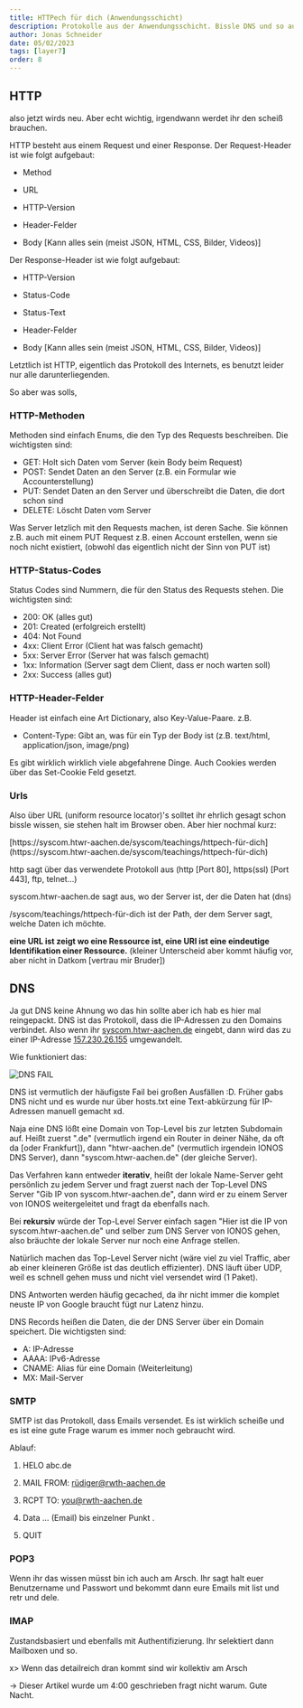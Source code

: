 ```yaml
---
title: HTTPech für dich (Anwendungsschicht)
description: Protokolle aus der Anwendungsschicht. Bissle DNS und so auch noch
author: Jonas Schneider
date: 05/02/2023
tags: [layer7]
order: 8
---
```


## HTTP
also jetzt wirds neu. Aber echt wichtig, irgendwann werdet ihr den scheiß brauchen.

HTTP besteht aus einem Request und einer Response.
Der Request-Header ist wie folgt aufgebaut:

- Method

- URL

- HTTP-Version

- Header-Felder

- Body [Kann alles sein (meist JSON, HTML, CSS, Bilder, Videos)]

Der Response-Header ist wie folgt aufgebaut:

- HTTP-Version

- Status-Code

- Status-Text

- Header-Felder

- Body [Kann alles sein (meist JSON, HTML, CSS, Bilder, Videos)]

Letztlich ist HTTP, eigentlich das Protokoll des Internets, es benutzt leider nur alle darunterliegenden. 

So aber was solls,

### HTTP-Methoden

Methoden sind einfach Enums, die den Typ des Requests beschreiben. Die wichtigsten sind:
- GET: Holt sich Daten vom Server (kein Body beim Request)
- POST: Sendet Daten an den Server (z.B. ein Formular wie Accounterstellung)
- PUT: Sendet Daten an den Server und überschreibt die Daten, die dort schon sind
- DELETE: Löscht Daten vom Server

Was Server letzlich mit den Requests machen, ist deren Sache. Sie können z.B. auch mit einem PUT Request z.B. einen Account erstellen, wenn sie noch nicht existiert, (obwohl das eigentlich nicht der Sinn von PUT ist)

### HTTP-Status-Codes
Status Codes sind Nummern, die für den Status des Requests stehen. Die wichtigsten sind:
- 200: OK (alles gut)
- 201: Created (erfolgreich erstellt)
- 404: Not Found
- 4xx: Client Error (Client hat was falsch gemacht)
- 5xx: Server Error (Server hat was falsch gemacht)
- 1xx: Information (Server sagt dem Client, dass er noch warten soll)
- 2xx: Success (alles gut)

### HTTP-Header-Felder

Header ist einfach eine Art Dictionary, also Key-Value-Paare. z.B.
- Content-Type: Gibt an, was für ein Typ der Body ist (z.B. text/html, application/json, image/png)

Es gibt wirklich wirklich viele abgefahrene Dinge. Auch Cookies werden über das Set-Cookie Feld gesetzt.

### Urls

Also über URL (uniform resource locator)'s solltet ihr ehrlich gesagt schon bissle wissen, sie stehen halt im Browser oben. Aber hier nochmal kurz:

<div className="center">
  [https://syscom.htwr-aachen.de/syscom/teachings/httpech-für-dich](https://syscom.htwr-aachen.de/syscom/teachings/httpech-für-dich)
</div>

http sagt über das verwendete Protokoll aus (http [Port 80], https(ssl) [Port 443], ftp, telnet...)

syscom.htwr-aachen.de sagt aus, wo der Server ist, der die Daten hat (dns)

/syscom/teachings/httpech-für-dich ist der Path, der dem Server sagt, welche Daten ich möchte.

**eine URL ist zeigt wo eine Ressource ist, eine URI ist eine eindeutige Identifikation einer Ressource.** (kleiner Unterscheid aber kommt häufig vor, aber nicht in Datkom [vertrau mir Bruder])

## DNS

Ja gut DNS keine Ahnung wo das hin sollte aber ich hab es hier mal reingepackt. DNS ist das Protokoll, dass die IP-Adressen zu den Domains verbindet. 
Also wenn ihr [syscom.htwr-aachen.de](https://syscom.htwr-aachen.de) eingebt, dann wird das zu einer IP-Adresse [157.230.26.155](https://157.230.26.155) umgewandelt.

Wie funktioniert das:

![DNS FAIL](https://media.tenor.com/b5XOCepSxyYAAAAd/facebook-down-fix-facebook.gif)

DNS ist vermutlich der häufigste Fail bei großen Ausfällen :D. Früher gabs DNS nicht und es wurde nur über hosts.txt eine Text-abkürzung für IP-Adressen manuell gemacht xd.

Naja eine DNS lößt eine Domain von Top-Level bis zur letzten Subdomain auf. Heißt zuerst ".de" (vermutlich irgend ein Router in deiner Nähe, da oft da [oder Frankfurt]), 
dann "htwr-aachen.de" (vermutlich irgendein IONOS DNS Server), dann "syscom.htwr-aachen.de" (der gleiche Server).

Das Verfahren kann entweder **iterativ**, heißt der lokale Name-Server geht persönlich zu jedem Server und fragt zuerst nach der Top-Level DNS Server "Gib IP von syscom.htwr-aachen.de", 
dann wird er zu einem Server von IONOS weitergeleitet und fragt da ebenfalls nach.

Bei **rekursiv** würde der Top-Level Server einfach sagen "Hier ist die IP von syscom.htwr-aachen.de" und selber zum DNS Server von IONOS gehen, also bräuchte der lokale Server nur noch eine Anfrage stellen.

Natürlich machen das Top-Level Server nicht (wäre viel zu viel Traffic, aber ab einer kleineren Größe ist das deutlich effizienter). DNS läuft über UDP, weil es schnell gehen muss und nicht viel versendet wird (1 Paket).

DNS Antworten werden häufig gecached, da ihr nicht immer die komplet neuste IP von Google braucht fügt nur Latenz hinzu.

DNS Records heißen die Daten, die der DNS Server über ein Domain speichert. Die wichtigsten sind:
- A: IP-Adresse
- AAAA: IPv6-Adresse
- CNAME: Alias für eine Domain (Weiterleitung)
- MX: Mail-Server

### SMTP

SMTP ist das Protokoll, dass Emails versendet. Es ist wirklich scheiße und es ist eine gute Frage warum es immer noch gebraucht wird.

Ablauf:

1. HELO abc.de

2. MAIL FROM: rüdiger@rwth-aachen.de

3. RCPT TO: you@rwth-aachen.de

4. Data
    ... (Email) bis einzelner Punkt
    . 

5. QUIT

### POP3
Wenn ihr das wissen müsst bin ich auch am Arsch. Ihr sagt halt euer Benutzername und Passwort und bekommt dann eure Emails mit list und retr und dele.

### IMAP
Zustandsbasiert und ebenfalls mit Authentifizierung. Ihr selektiert dann Mailboxen und so. 

x> Wenn das detailreich dran kommt sind wir kollektiv am Arsch

-> Dieser Artikel wurde um 4:00 geschrieben fragt nicht warum. Gute Nacht.


